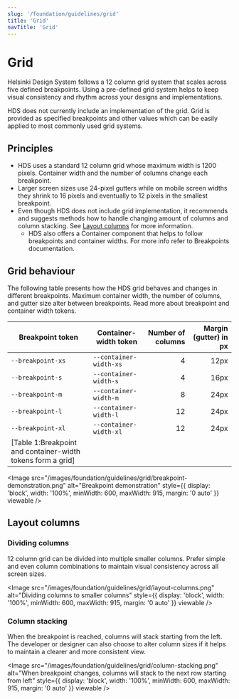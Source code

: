 ```yaml
---
slug: '/foundation/guidelines/grid'
title: 'Grid'
navTitle: 'Grid'
---
```



# Grid

<LeadParagraph>Helsinki Design System follows a 12 column grid system that scales across five defined breakpoints. Using a
  pre-defined grid system helps to keep visual consistency and rhythm across your designs and implementations.</LeadParagraph>

<Notification label="Note about HDS Grid values!" className="siteNotification">
  HDS does not currently include an implementation of the grid. Grid is provided as specified breakpoints and other
  values which can be easily applied to most commonly used grid systems.
</Notification>

## Principles

- HDS uses a standard 12 column grid whose maximum width is 1200 pixels. Container width and the number of columns change each breakpoint.
- Larger screen sizes use 24-pixel gutters while on mobile screen widths they shrink to 16 pixels and eventually to 12 pixels in the smallest breakpoint.
- Even though HDS does not include grid implementation, it recommends and suggests methods how to handle changing amount of columns and column stacking. See [Layout columns](#layout-columns) for more information.
  - HDS also offers a Container component that helps to follow breakpoints and container widths. For more info refer to <InternalLink href="/foundation/design-tokens/breakpoints">Breakpoints documentation.</InternalLink>

## Grid behaviour

The following table presents how the HDS grid behaves and changes in different breakpoints. Maximum container width, the number of columns, and gutter size alter between breakpoints. Read more about <InternalLink href="/foundation/design-tokens/breakpoints/tokens">breakpoint and container width tokens.</InternalLink>

| Breakpoint token                                            | Container-width token  | Number of columns | Margin (gutter) in px |
| ----------------------------------------------------------- | ---------------------- | ----------------: | --------------------: |
| `--breakpoint-xs`                                           | `--container-width-xs` |                 4 |                  12px |
| `--breakpoint-s`                                            | `--container-width-s`  |                 4 |                  16px |
| `--breakpoint-m`                                            | `--container-width-m`  |                 8 |                  24px |
| `--breakpoint-l`                                            | `--container-width-l`  |                12 |                  24px |
| `--breakpoint-xl`                                           | `--container-width-xl` |                12 |                  24px |
| [Table 1:Breakpoint and container-width tokens form a grid] |

<Image
  src="/images/foundation/guidelines/grid/breakpoint-demonstration.png"
  alt="Breakpoint demonstration"
  style={{ display: 'block', width: '100%', minWidth: 600, maxWidth: 915, margin: '0 auto' }}
  viewable
/>

## Layout columns

### Dividing columns

12 column grid can be divided into multiple smaller columns. Prefer simple and even column combinations to maintain visual consistency across all screen sizes.

<Image
  src="/images/foundation/guidelines/grid/layout-columns.png"
  alt="Dividing columns to smaller columns"
  style={{ display: 'block', width: '100%', minWidth: 600, maxWidth: 915, margin: '0 auto' }}
  viewable
/>

### Column stacking

When the breakpoint is reached, columns will stack starting from the left. The developer or designer can also choose to alter column sizes if it helps to maintain a clearer and more consistent view.

<Image
  src="/images/foundation/guidelines/grid/column-stacking.png"
  alt="When breakpoint changes, columns will stack to the next row starting from left"
  style={{ display: 'block', width: '100%', minWidth: 600, maxWidth: 915, margin: '0 auto' }}
  viewable
/>
